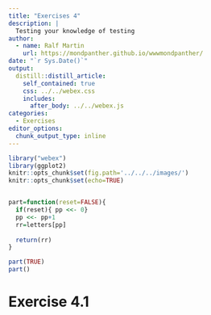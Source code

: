 ```yaml
---
title: "Exercises 4"
description: |
  Testing your knowledge of testing
author:
  - name: Ralf Martin
    url: https://mondpanther.github.io/wwwmondpanther/
date: "`r Sys.Date()`"
output:
  distill::distill_article:
    self_contained: true
    css: ../../webex.css
    includes:
      after_body: ../../webex.js
categories:
  - Exercises
editor_options: 
  chunk_output_type: inline
---
```




```r
library("webex")
library(ggplot2)
knitr::opts_chunk$set(fig.path='../../../images/')
knitr::opts_chunk$set(echo=TRUE)


part=function(reset=FALSE){
  if(reset){ pp <<- 0}
  pp <<- pp+1
  rr=letters[pp]
  
  return(rr)
}

part(TRUE)
part()

```



# Exercise 4.1


